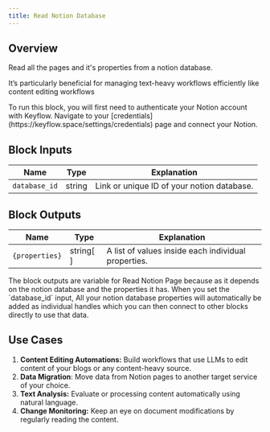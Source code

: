 ```yaml
---
title: Read Notion Database
---
```


## Overview

Read all the pages and it's properties from a notion database.

It’s particularly beneficial for managing text-heavy workflows efficiently like content editing workflows

<Note>
  To run this block, you will first need to authenticate your Notion account
  with Keyflow. Navigate to your
  [credentials](https://keyflow.space/settings/credentials) page and connect
  your Notion.
</Note>

## Block Inputs

| Name          | Type   | Explanation                                |
| ------------- | ------ | ------------------------------------------ |
| `database_id` | string | Link or unique ID of your notion database. |

## Block Outputs

| Name           | Type      | Explanation                                         |
| -------------- | --------- | --------------------------------------------------- |
| `{properties}` | string[ ] | A list of values inside each individual properties. |

<Note>
  The block outputs are variable for Read Notion Page because as it depends on
  the notion database and the properties it has. When you set the `database_id`
  input, All your notion database properties will automatically be added as
  individual handles which you can then connect to other blocks directly to use
  that data.
</Note>

## Use Cases

1. **Content Editing Automations:** Build workflows that use LLMs to edit content of your blogs or any content-heavy source.
2. **Data Migration**: Move data from Notion pages to another target service of your choice.
3. **Text Analysis:** Evaluate or processing content automatically using natural language.
4. **Change Monitoring:** Keep an eye on document modifications by regularly reading the content.
